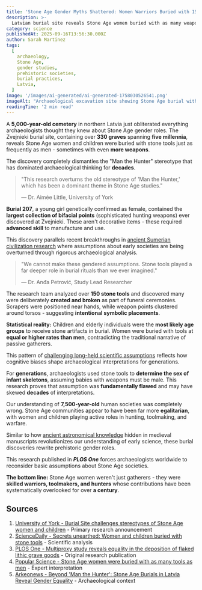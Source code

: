 ```yaml
---
title: 'Stone Age Gender Myths Shattered: Women Warriors Buried with 150+ Stone Tools'
description: >-
  Latvian burial site reveals Stone Age women buried with as many weapons as men, shattering prehistoric gender assumptions.
category: science
publishedAt: 2025-09-16T13:56:30.000Z
author: Sarah Martinez
tags:
  [
    archaeology,
    Stone Age,
    gender studies,
    prehistoric societies,
    burial practices,
    Latvia,
  ]
image: '/images/ai-generated/ai-generated-1758030526541.png'
imageAlt: "Archaeological excavation site showing Stone Age burial with ancient stone tools and bifacial points arranged around a female warrior's grave, photographed in professional museum documentation style with diffused lighting highlighting the sophisticated craftsmanship of prehistoric weapons and artifacts"
readingTime: '2 min read'
---
```


A **5,000-year-old cemetery** in northern Latvia just obliterated everything archaeologists thought they knew about Stone Age gender roles. The Zvejnieki burial site, containing over **330 graves** spanning **five millennia**, reveals Stone Age women and children were buried with stone tools just as frequently as men - sometimes with even **more weapons**.

The discovery completely dismantles the "Man the Hunter" stereotype that has dominated archaeological thinking for **decades**.

> "This research overturns the old stereotype of 'Man the Hunter,' which has been a dominant theme in Stone Age studies."
>
> — Dr. Aimée Little, University of York

**Burial 207**, a young girl genetically confirmed as female, contained the **largest collection of bifacial points** (sophisticated hunting weapons) ever discovered at Zvejnieki. These aren't decorative items - these required **advanced skill** to manufacture and use.

This discovery parallels recent breakthroughs in [ancient Sumerian civilization research](../science/anunnaki-sumerian-gods-mystery) where assumptions about early societies are being overturned through rigorous archaeological analysis.

> "We cannot make these gendered assumptions. Stone tools played a far deeper role in burial rituals than we ever imagined."
>
> — Dr. Anđa Petrović, Study Lead Researcher

The research team analyzed over **150 stone tools** and discovered many were deliberately **created and broken** as part of funeral ceremonies. Scrapers were positioned near hands, while weapon points clustered around torsos - suggesting **intentional symbolic placements**.

**Statistical reality:** Children and elderly individuals were the **most likely age groups** to receive stone artifacts in burial. Women were buried with tools at **equal or higher rates than men**, contradicting the traditional narrative of passive gatherers.

This pattern of [challenging long-held scientific assumptions](../psychology/your-brain-lies-to-you-cognitive-biases-2025) reflects how cognitive biases shape archaeological interpretations for generations.

For **generations**, archaeologists used stone tools to **determine the sex of infant skeletons**, assuming babies with weapons must be male. This research proves that assumption was **fundamentally flawed** and may have skewed **decades** of interpretations.

Our understanding of **7,500-year-old** human societies was completely wrong. Stone Age communities appear to have been far more **egalitarian**, with women and children playing active roles in hunting, toolmaking, and warfare.

Similar to how [ancient astronomical knowledge](../space/500-year-old-manuscript-reveals-ancient-astronomy-knowledge) hidden in medieval manuscripts revolutionizes our understanding of early science, these burial discoveries rewrite prehistoric gender roles.

This research published in **_PLOS One_** forces archaeologists worldwide to reconsider basic assumptions about Stone Age societies.

**The bottom line:** Stone Age women weren't just gatherers - they were **skilled warriors, toolmakers, and hunters** whose contributions have been systematically overlooked for over **a century**.

## Sources

1. [University of York - Burial Site challenges stereotypes of Stone Age women and children](https://www.york.ac.uk/news-and-events/news/2025/research/stereotypes-stone-age-women-children/) - Primary research announcement
2. [ScienceDaily - Secrets unearthed: Women and children buried with stone tools](https://www.sciencedaily.com/releases/2025/09/250911073143.htm) - Scientific analysis
3. [PLOS One - Multiproxy study reveals equality in the deposition of flaked lithic grave goods](https://journals.plos.org/plosone/article?id=10.1371/journal.pone.0330623) - Original research publication
4. [Popular Science - Stone Age women were buried with as many tools as men](https://www.popsci.com/science/stone-age-women-tools/) - Expert interpretation
5. [Arkeonews - Beyond 'Man the Hunter': Stone Age Burials in Latvia Reveal Gender Equality](https://arkeonews.net/beyond-man-the-hunter-stone-age-burials-in-latvia-reveal-gender-equality/) - Archaeological context

